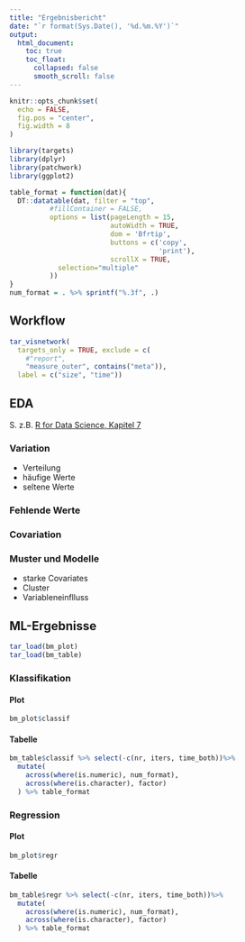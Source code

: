 ```yaml
---
title: "Ergebnisbericht"
date: "`r format(Sys.Date(), '%d.%m.%Y')`"
output: 
  html_document:
    toc: true
    toc_float:
      collapsed: false
      smooth_scroll: false
---
```


```r
knitr::opts_chunk$set(
  echo = FALSE, 
  fig.pos = "center", 
  fig.width = 8
)

library(targets)
library(dplyr)
library(patchwork)
library(ggplot2)

table_format = function(dat){
  DT::datatable(dat, filter = "top",
          #fillContainer = FALSE, 
          options = list(pageLength = 15, 
                         autoWidth = TRUE,
                         dom = 'Bfrtip',
                         buttons = c('copy', 
                                     'print'), 
                         scrollX = TRUE, 
            selection="multiple"
          ))
}
num_format = . %>% sprintf("%.3f", .)
```

## Workflow

```r
tar_visnetwork(
  targets_only = TRUE, exclude = c(
    #"report", 
    "measure_outer", contains("meta")), 
  label = c("size", "time"))
```

## EDA

S. z.B. [R for Data Science, Kapitel 7](https://r4ds.had.co.nz/exploratory-data-analysis.html#exploratory-data-analysis)

### Variation

- Verteilung
- häufige Werte
- seltene Werte
  
### Fehlende Werte

### Covariation

### Muster und Modelle 

- starke Covariates
- Cluster
- Variableneinflluss



<!--
### Zusammenhänge

```r
tar_load(eda_assoc_plot)
gg = eda_assoc_plot %>% unlist(recursive = FALSE)
gg
```
-->


## ML-Ergebnisse

```r
tar_load(bm_plot)
tar_load(bm_table)
```

### Klassifikation

#### Plot

```r
bm_plot$classif
```

#### Tabelle

```r
bm_table$classif %>% select(-c(nr, iters, time_both))%>%
  mutate(
    across(where(is.numeric), num_format),
    across(where(is.character), factor)
  ) %>% table_format
```


### Regression

#### Plot

```r
bm_plot$regr
```


#### Tabelle

```r
bm_table$regr %>% select(-c(nr, iters, time_both))%>%
  mutate(
    across(where(is.numeric), num_format),
    across(where(is.character), factor)
  ) %>% table_format
```



